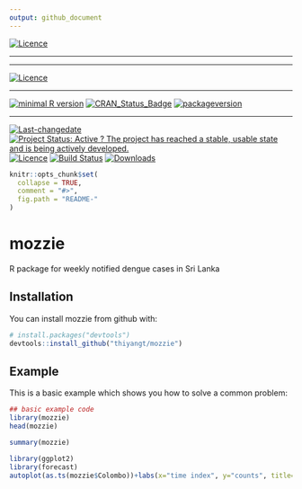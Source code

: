 ```yaml
---
output: github_document
---
```

[![Licence](https://img.shields.io/badge/licence-CC0-blue.svg)](http://choosealicense.com/licenses/cc0-1.0/)
 
---
 
 
---
 
[![Licence](https://img.shields.io/badge/licence-CC0-blue.svg)](http://choosealicense.com/licenses/cc0-1.0/)
 
---
 
[![minimal R version](https://img.shields.io/badge/R%3E%3D-NA-6666ff.svg)](https://cran.r-project.org/)
[![CRAN_Status_Badge](http://www.r-pkg.org/badges/version/mozzie)](https://cran.r-project.org/package=mozzie)
[![packageversion](https://img.shields.io/badge/Package%20version-0.1.0-orange.svg?style=flat-square)](commits/master)
 
---
 
[![Last-changedate](https://img.shields.io/badge/last%20change-`r gsub('-', '--', Sys.Date())`-yellowgreen.svg)](/commits/master)
[![Project Status: Active ? The project has reached a stable, usable state and is being actively developed.](http://www.repostatus.org/badges/latest/active.svg)](http://www.repostatus.org/#active)
[![Licence](https://img.shields.io/badge/licence-CC0-blue.svg)](http://choosealicense.com/licenses/cc0-1.0/)
[![Build Status](https://travis-ci.org/thiyangt/mozzie.svg?branch=master)](https://travis-ci.org/thiyangt/mozzie)
[![Downloads](http://cranlogs.r-pkg.org/badges/mozzie)](https://cran.r-project.org/package=mozzie)
 
<!-- README.md is generated from README.Rmd. Please edit that file -->

```r
knitr::opts_chunk$set(
  collapse = TRUE,
  comment = "#>",
  fig.path = "README-"
)
```

# mozzie

R package for weekly notified dengue cases in Sri Lanka

## Installation

You can install mozzie from github with:

```r
# install.packages("devtools")
devtools::install_github("thiyangt/mozzie")
```

## Example

This is a basic example which shows you how to solve a common problem:

```r
## basic example code
library(mozzie)
head(mozzie)
```

```r
summary(mozzie)
```

```r
library(ggplot2)
library(forecast)
autoplot(as.ts(mozzie$Colombo))+labs(x="time index", y="counts", title="Time series plot of dengue cases in Colombo")
```
